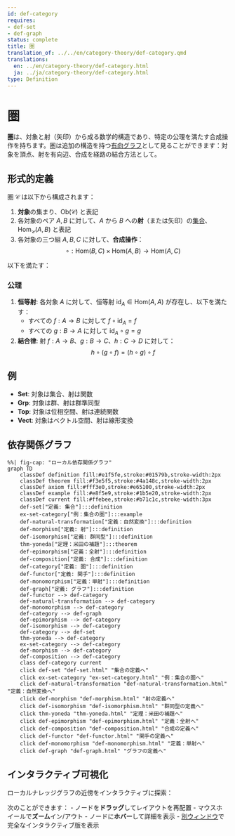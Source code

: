 ```yaml
---
id: def-category
requires:
- def-set
- def-graph
status: complete
title: 圏
translation_of: ../../en/category-theory/def-category.qmd
translations:
  en: ../en/category-theory/def-category.html
  ja: ../ja/category-theory/def-category.html
type: Definition
---
```


# 圏 {#def-category}

**圏**は、対象と射（矢印）から成る数学的構造であり、特定の公理を満たす合成操作を持ちます。圏は追加の構造を持つ[有向グラフ](../combinatorics/def-graph.qmd)として見ることができます：対象を頂点、射を有向辺、合成を経路の結合方法として。

## 形式的定義

圏 $\mathcal{C}$ は以下から構成されます：

1. **対象**の集まり、$\text{Ob}(\mathcal{C})$ と表記
2. 各対象のペア $A, B$ に対して、$A$ から $B$ への**射**（または矢印）の[集合](../logic-set-theory/def-set.qmd)、$\text{Hom}_{\mathcal{C}}(A, B)$ と表記
3. 各対象の三つ組 $A, B, C$ に対して、**合成操作**：
   $$\circ: \text{Hom}(B, C) \times \text{Hom}(A, B) \to \text{Hom}(A, C)$$

以下を満たす：

### 公理

1. **恒等射**: 各対象 $A$ に対して、恒等射 $\text{id}_A \in \text{Hom}(A, A)$ が存在し、以下を満たす：
   - すべての $f: A \to B$ に対して $f \circ \text{id}_A = f$
   - すべての $g: B \to A$ に対して $\text{id}_A \circ g = g$

2. **結合律**: 射 $f: A \to B$、$g: B \to C$、$h: C \to D$ に対して：
   $$h \circ (g \circ f) = (h \circ g) \circ f$$

## 例

- **Set**: 対象は集合、射は関数
- **Grp**: 対象は群、射は群準同型
- **Top**: 対象は位相空間、射は連続関数
- **Vect**: 対象はベクトル空間、射は線形変換

## 依存関係グラフ

```mermaid
%%| fig-cap: "ローカル依存関係グラフ"
graph TD
    classDef definition fill:#e1f5fe,stroke:#01579b,stroke-width:2px
    classDef theorem fill:#f3e5f5,stroke:#4a148c,stroke-width:2px
    classDef axiom fill:#fff3e0,stroke:#e65100,stroke-width:2px
    classDef example fill:#e8f5e9,stroke:#1b5e20,stroke-width:2px
    classDef current fill:#ffebee,stroke:#b71c1c,stroke-width:3px
    def-set["定義: 集合"]:::definition
    ex-set-category["例：集合の圏"]:::example
    def-natural-transformation["定義：自然変換"]:::definition
    def-morphism["定義: 射"]:::definition
    def-isomorphism["定義: 群同型"]:::definition
    thm-yoneda["定理：米田の補題"]:::theorem
    def-epimorphism["定義：全射"]:::definition
    def-composition["定義: 合成"]:::definition
    def-category["定義: 圏"]:::definition
    def-functor["定義: 関手"]:::definition
    def-monomorphism["定義：単射"]:::definition
    def-graph["定義: グラフ"]:::definition
    def-functor --> def-category
    def-natural-transformation --> def-category
    def-monomorphism --> def-category
    def-category --> def-graph
    def-epimorphism --> def-category
    def-isomorphism --> def-category
    def-category --> def-set
    thm-yoneda --> def-category
    ex-set-category --> def-category
    def-morphism --> def-category
    def-composition --> def-category
    class def-category current
    click def-set "def-set.html" "集合の定義へ"
    click ex-set-category "ex-set-category.html" "例：集合の圏へ"
    click def-natural-transformation "def-natural-transformation.html" "定義：自然変換へ"
    click def-morphism "def-morphism.html" "射の定義へ"
    click def-isomorphism "def-isomorphism.html" "群同型の定義へ"
    click thm-yoneda "thm-yoneda.html" "定理：米田の補題へ"
    click def-epimorphism "def-epimorphism.html" "定義：全射へ"
    click def-composition "def-composition.html" "合成の定義へ"
    click def-functor "def-functor.html" "関手の定義へ"
    click def-monomorphism "def-monomorphism.html" "定義：単射へ"
    click def-graph "def-graph.html" "グラフの定義へ"
```

## インタラクティブ可視化

ローカルナレッジグラフの近傍をインタラクティブに探索：

::: {.graph-viz data-id="def-category" data-width="700" data-height="500"}
:::

次のことができます：
- ノードを**ドラッグ**してレイアウトを再配置
- マウスホイールで**ズーム**イン/アウト
- ノードに**ホバー**して詳細を表示
- [別ウィンドウ](../../output/interactive/ja/def-category.html){target="_blank"}で完全なインタラクティブ版を表示
